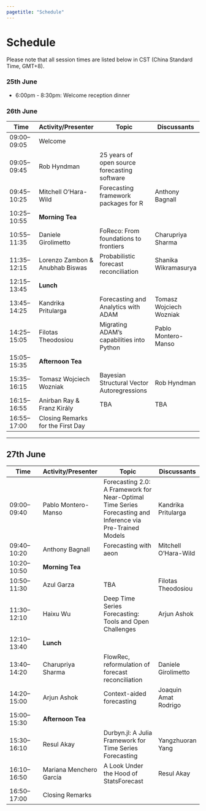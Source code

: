 ```yaml
---
pagetitle: "Schedule"
---
```


:::::: grid
::: {#sponsors_banner .g-col-12 .title}
# Schedule
:::

::: {.g-col-12 .full_text_block}
Please note that all session times are listed below in CST (China Standard Time, GMT+8).

### 25th June

-   6:00pm - 8:30pm: Welcome reception dinner

### 26th June

| Time | Activity/Presenter | Topic | Discussants |
|---------------|--------------------|------------------------|---------------|
| 09:00–09:05 | Welcome |  |  |
| 09:05–09:45 | Rob Hyndman | 25 years of open source forecasting software |  |
| 09:45–10:25 | Mitchell O'Hara-Wild | Forecasting framework packages for R | Anthony Bagnall |
| 10:25–10:55 | **Morning Tea** |  |  |
| 10:55–11:35 | Daniele Girolimetto | FoReco: From foundations to frontiers | Charupriya Sharma |
| 11:35–12:15 | Lorenzo Zambon & Anubhab Biswas | Probabilistic forecast reconciliation | Shanika Wikramasurya |
| 12:15–13:45 | **Lunch** |  |  |
| 13:45–14:25 | Kandrika Pritularga | Forecasting and Analytics with ADAM | Tomasz Wojciech Wozniak |
| 14:25–15:05 | Filotas Theodosiou | Migrating ADAM's capabilities into Python | Pablo Montero-Manso |
| 15:05–15:35 | **Afternoon Tea** |  |  |
| 15:35–16:15 | Tomasz Wojciech Wozniak | Bayesian Structural Vector Autoregressions | Rob Hyndman |
| 16:15–16:55 | Anirban Ray & Franz Király | TBA | TBA |
| 16:55–17:00 | Closing Remarks for the First Day |  |  |

------------------------------------------------------------------------

## 27th June

| Time | Activity/Presenter | Topic | Discussants |
|---------------|--------------------|------------------------|---------------|
| 09:00–09:40 | Pablo Montero-Manso | Forecasting 2.0: A Framework for Near-Optimal Time Series Forecasting and Inference via Pre-Trained Models | Kandrika Pritularga |
| 09:40–10:20 | Anthony Bagnall | Forecasting with aeon | Mitchell O'Hara-Wild |
| 10:20–10:50 | **Morning Tea** |  |  |
| 10:50–11:30 | Azul Garza | TBA | Filotas Theodosiou |
| 11:30–12:10 | Haixu Wu | Deep Time Series Forecasting: Tools and Open Challenges | Arjun Ashok |
| 12:10–13:40 | **Lunch** |  |  |
| 13:40–14:20 | Charupriya Sharma | FlowRec, reformulation of forecast reconciliation | Daniele Girolimetto |
| 14:20–15:00 | Arjun Ashok | Context-aided forecasting | Joaquin Amat Rodrigo |
| 15:00–15:30 | **Afternoon Tea** |  |  |
| 15:30–16:10 | Resul Akay | Durbyn.jl: A Julia Framework for Time Series Forecasting | Yangzhuoran Yang |
| 16:10–16:50 | Mariana Menchero García | A Look Under the Hood of StatsForecast | Resul Akay |
| 16:50–17:00 | Closing Remarks |  |  |
:::

<div>

</div>
::::::
